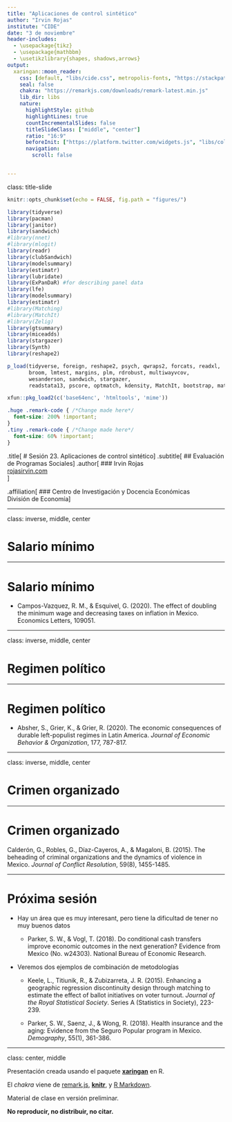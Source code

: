 ```yaml
---
title: "Aplicaciones de control sintético"
author: "Irvin Rojas"
institute: "CIDE"
date: "3 de noviembre"
header-includes:
  - \usepackage{tikz}
  - \usepackage{mathbbm}
  - \usetikzlibrary{shapes, shadows,arrows}
output:
  xaringan::moon_reader:
    css: [default, "libs/cide.css", metropolis-fonts, "https://stackpath.bootstrapcdn.com/bootstrap/4.3.1/css/bootstrap-grid.min.css", "https://use.fontawesome.com/releases/v5.7.2/css/all.css", "https://cdn.rawgit.com/jpswalsh/academicons/master/css/academicons.min.css"]
    seal: false
    chakra: "https://remarkjs.com/downloads/remark-latest.min.js"
    lib_dir: libs
    nature:
      highlightStyle: github
      highlightLines: true
      countIncrementalSlides: false
      titleSlideClass: ["middle", "center"]
      ratio: "16:9"
      beforeInit: ["https://platform.twitter.com/widgets.js", "libs/cols_macro.js"]
      navigation:
        scroll: false


---
```

class: title-slide

```r
knitr::opts_chunk$set(echo = FALSE, fig.path = "figures/")

library(tidyverse)
library(pacman)
library(janitor)
library(sandwich)
#library(nnet)
#library(mlogit)
library(readr)
library(clubSandwich)
library(modelsummary)
library(estimatr)
library(lubridate)
library(ExPanDaR) #for describing panel data
library(lfe)
library(modelsummary)
library(estimatr)
#library(Matching)
#library(MatchIt)
#library(Zelig)
library(gtsummary)
library(miceadds)
library(stargazer)
library(Synth)
library(reshape2)

p_load(tidyverse, foreign, reshape2, psych, qwraps2, forcats, readxl, 
       broom, lmtest, margins, plm, rdrobust, multiwayvcov,
       wesanderson, sandwich, stargazer,
       readstata13, pscore, optmatch, kdensity, MatchIt, bootstrap, matlib, dplyr)

xfun::pkg_load2(c('base64enc', 'htmltools', 'mime'))
```

```css
.huge .remark-code { /*Change made here*/
  font-size: 200% !important;
}
.tiny .remark-code { /*Change made here*/
  font-size: 60% !important;
}
```

.title[
# Sesión 23. Aplicaciones de control sintético
]
.subtitle[
## Evaluación de Programas Sociales
]
.author[
### Irvin Rojas <br> [rojasirvin.com](https://www.rojasirvin.com/) <br> [<i class="fab fa-github"></i>](https://github.com/rojasirvin) [<i class="fab fa-twitter"></i>](https://twitter.com/RojasIrvin) [<i class="ai ai-google-scholar"></i>](https://scholar.google.com/citations?user=FUwdSTMAAAAJ&hl=en)
]

.affiliation[
### Centro de Investigación y Docencia Económicas <br> División de Economía
]

---

class: inverse, middle, center

# Salario mínimo

---

# Salario mínimo

- Campos-Vazquez, R. M., & Esquivel, G. (2020). The effect of doubling the minimum wage and decreasing taxes on inflation in Mexico. Economics Letters, 109051.  

---

class: inverse, middle, center

# Regimen político

---

# Regimen político

- Absher, S., Grier, K., & Grier, R. (2020). The economic consequences of durable left-populist regimes in Latin America. *Journal of Economic Behavior & Organization*, 177, 787-817.

---

class: inverse, middle, center

# Crimen organizado

---
  
# Crimen organizado

Calderón, G., Robles, G., Díaz-Cayeros, A., & Magaloni, B. (2015). The beheading of criminal organizations and the dynamics of violence in Mexico. *Journal of Conflict Resolution*, 59(8), 1455-1485.

---

# Próxima sesión

- Hay un área que es muy interesant, pero tiene la dificultad de tener no muy buenos datos

  + Parker, S. W., & Vogl, T. (2018). Do conditional cash transfers improve economic outcomes in the next generation? Evidence from Mexico (No. w24303). National Bureau of Economic Research. 

- Veremos dos ejemplos de combinación de metodologías

  + Keele, L., Titiunik, R., & Zubizarreta, J. R. (2015). Enhancing a geographic regression discontinuity design through matching to estimate the effect of ballot initiatives on voter turnout. *Journal of the Royal Statistical Society*. Series A (Statistics in Society), 223-239.

  + Parker, S. W., Saenz, J., & Wong, R. (2018). Health insurance and the aging: Evidence from the Seguro Popular program in Mexico. *Demography*, 55(1), 361-386.  



---

class: center, middle

Presentación creada usando el paquete [**xaringan**](https://github.com/yihui/xaringan) en R.

El *chakra* viene de [remark.js](https://remarkjs.com), [**knitr**](http://yihui.org/knitr), y [R Markdown](https://rmarkdown.rstudio.com).

Material de clase en versión preliminar.

**No reproducir, no distribuir, no citar.**


